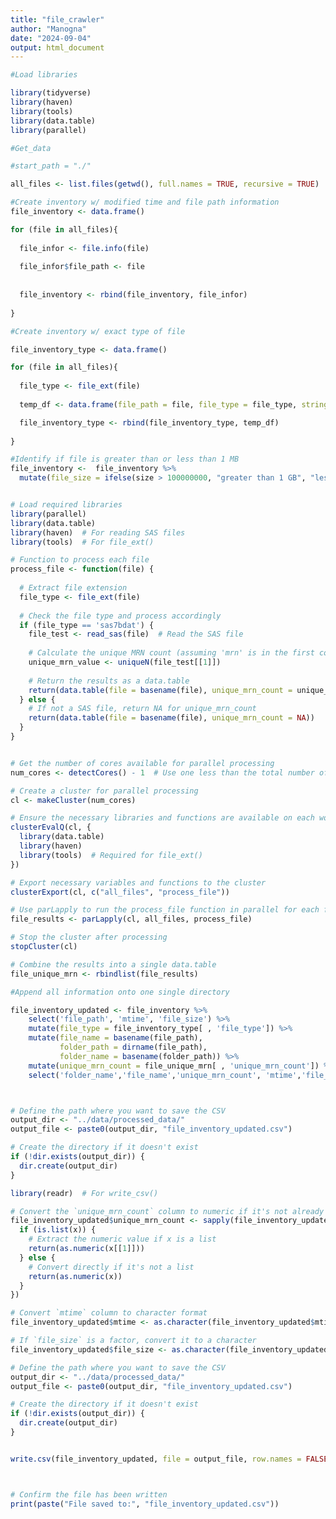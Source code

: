 ---
title: "file_crawler"
author: "Manogna"
date: "2024-09-04"
output: html_document
---


```{r}
#Load libraries

library(tidyverse)
library(haven)
library(tools)
library(data.table)
library(parallel)

#Get_data

#start_path = "./"

all_files <- list.files(getwd(), full.names = TRUE, recursive = TRUE)

#Create inventory w/ modified time and file path information
file_inventory <- data.frame()

for (file in all_files){ 
  
  file_infor <- file.info(file)
  
  file_infor$file_path <- file
  
  
  file_inventory <- rbind(file_inventory, file_infor)
  
}

#Create inventory w/ exact type of file

file_inventory_type <- data.frame()

for (file in all_files){ 
  
  file_type <- file_ext(file)
  
  temp_df <- data.frame(file_path = file, file_type = file_type, stringsAsFactors = FALSE)

  file_inventory_type <- rbind(file_inventory_type, temp_df)
  
}

#Identify if file is greater than or less than 1 MB
file_inventory <-  file_inventory %>%
  mutate(file_size = ifelse(size > 100000000, "greater than 1 GB", "less than 1GB"))



```

```{r}
# Load required libraries
library(parallel)
library(data.table)
library(haven)  # For reading SAS files
library(tools)  # For file_ext()

# Function to process each file
process_file <- function(file) {
  
  # Extract file extension
  file_type <- file_ext(file)
  
  # Check the file type and process accordingly
  if (file_type == 'sas7bdat') {
    file_test <- read_sas(file)  # Read the SAS file
    
    # Calculate the unique MRN count (assuming 'mrn' is in the first column)
    unique_mrn_value <- uniqueN(file_test[[1]])
    
    # Return the results as a data.table
    return(data.table(file = basename(file), unique_mrn_count = unique_mrn_value))
  } else {
    # If not a SAS file, return NA for unique_mrn_count
    return(data.table(file = basename(file), unique_mrn_count = NA))
  }
}


# Get the number of cores available for parallel processing
num_cores <- detectCores() - 1  # Use one less than the total number of cores

# Create a cluster for parallel processing
cl <- makeCluster(num_cores)

# Ensure the necessary libraries and functions are available on each worker
clusterEvalQ(cl, {
  library(data.table)
  library(haven)
  library(tools)  # Required for file_ext()
})

# Export necessary variables and functions to the cluster
clusterExport(cl, c("all_files", "process_file"))

# Use parLapply to run the process_file function in parallel for each file
file_results <- parLapply(cl, all_files, process_file)

# Stop the cluster after processing
stopCluster(cl)

# Combine the results into a single data.table
file_unique_mrn <- rbindlist(file_results)


```


```{r}
#Append all information onto one single directory

file_inventory_updated <- file_inventory %>%
    select('file_path', 'mtime', 'file_size') %>%
    mutate(file_type = file_inventory_type[ , 'file_type']) %>%
    mutate(file_name = basename(file_path),
           folder_path = dirname(file_path),
           folder_name = basename(folder_path)) %>%
    mutate(unique_mrn_count = file_unique_mrn[ , 'unique_mrn_count']) %>%
    select('folder_name','file_name','unique_mrn_count', 'mtime','file_type', 'file_size')




```


```{r}
# Define the path where you want to save the CSV
output_dir <- "../data/processed_data/"
output_file <- paste0(output_dir, "file_inventory_updated.csv")

# Create the directory if it doesn't exist
if (!dir.exists(output_dir)) {
  dir.create(output_dir)
}

library(readr)  # For write_csv()

# Convert the `unique_mrn_count` column to numeric if it's not already
file_inventory_updated$unique_mrn_count <- sapply(file_inventory_updated$unique_mrn_count, function(x) {
  if (is.list(x)) {
    # Extract the numeric value if x is a list
    return(as.numeric(x[[1]]))
  } else {
    # Convert directly if it's not a list
    return(as.numeric(x))
  }
})

# Convert `mtime` column to character format
file_inventory_updated$mtime <- as.character(file_inventory_updated$mtime)

# If `file_size` is a factor, convert it to a character
file_inventory_updated$file_size <- as.character(file_inventory_updated$file_size)

# Define the path where you want to save the CSV
output_dir <- "../data/processed_data/"
output_file <- paste0(output_dir, "file_inventory_updated.csv")

# Create the directory if it doesn't exist
if (!dir.exists(output_dir)) {
  dir.create(output_dir)
}


write.csv(file_inventory_updated, file = output_file, row.names = FALSE)



# Confirm the file has been written
print(paste("File saved to:", "file_inventory_updated.csv"))

```






